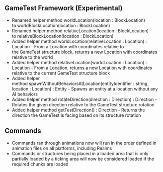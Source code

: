 



## **GameTest Framework (Experimental)** 

-   Renamed helper method worldLocation(location : BlockLocation) to worldBlockLocation(location : BlockLocation) 
-   Renamed helper method relativeLocation(location : BlockLocation) to relativeBlockLocation(location : BlockLocation) 
-   Added helper method worldLocation(relativeLocation : Location) : Location - From a Location with coordinates relative to the GameTest structure block, returns a new Location with coordinates relative to the world 
-   Added helper method relativeLocation(worldLocation : Location) : Location - From a Location, returns a new Location with coordinates relative to the current GameTest structure block 
-   Added helper method spawnWithoutBehaviorsAtLocation(entityIdentifier : string, location : Location) : Entity - Spawns an entity at a location without any AI behaviors 
-   Added helper method rotateDirection(direction : Direction) : Direction - Rotates the given direction relative to the GameTest structure rotation 
-   Added helper method getTestDirection() : Direction - Returns the direction the GameTest is facing based on its structure rotation 

## **Commands** 

-   Commands ran through animations now will run in the order defined in animation files on all platforms, including Realms  
-   Commands or structures being placed in a loaded area that is only partially loaded by a ticking area will now be considered loaded if the required chunks are loaded

